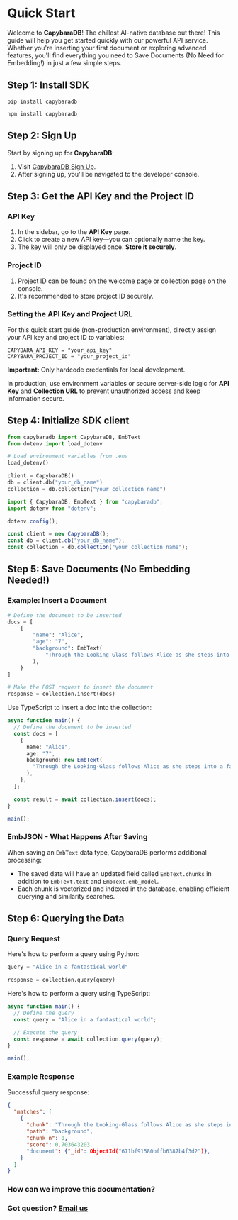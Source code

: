 
# Quick Start

<LanguageToggle />

Welcome to **CapybaraDB**! The chillest AI-native database out there! This guide will help you get started quickly with our powerful API service. Whether you're inserting your first document or exploring advanced features, you'll find everything you need to Save Documents (No Need for Embedding!) in just a few simple steps.

## Step 1: Install SDK

<LanguageContent lang="python">

```
pip install capybaradb
```

</LanguageContent>

<LanguageContent lang="typescript">

```
npm install capybaradb
```

</LanguageContent>

## Step 2: Sign Up

Start by signing up for **CapybaraDB**:

1. Visit [CapybaraDB Sign Up](https://capybaradb.co).
2. After signing up, you'll be navigated to the developer console.

## Step 3: Get the API Key and the Project ID

### API Key

1. In the sidebar, go to the **API Key** page.
2. Click to create a new API key—you can optionally name the key.
3. The key will only be displayed once. **Store it securely**.

### Project ID

1. Project ID can be found on the welcome page or collection page on the console.
2. It's recommended to store project ID securely.

### Setting the API Key and Project URL

For this quick start guide (non-production environment), directly assign your API key and project ID to variables:

```
CAPYBARA_API_KEY = "your_api_key"
CAPYBARA_PROJECT_ID = "your_project_id"
```

<Callout type="warning">

**Important:** Only hardcode credentials for local development.

In production, use environment variables or secure server-side logic for **API Key** and **Collection URL** to prevent unauthorized access and keep information secure.

</Callout>

## Step 4: Initialize SDK client

<LanguageContent lang="python">

```python
from capybaradb import CapybaraDB, EmbText
from dotenv import load_dotenv

# Load environment variables from .env
load_dotenv()

client = CapybaraDB()
db = client.db("your_db_name")
collection = db.collection("your_collection_name")
```

</LanguageContent>

<LanguageContent lang="typescript">

```typescript
import { CapybaraDB, EmbText } from "capybaradb";
import dotenv from "dotenv";

dotenv.config();

const client = new CapybaraDB();
const db = client.db("your_db_name");
const collection = db.collection("your_collection_name");
```

</LanguageContent>

## Step 5: Save Documents (No Embedding Needed!)

### Example: Insert a Document

<LanguageContent lang="python">

```python
# Define the document to be inserted
docs = [
    {
        "name": "Alice",
        "age": "7",
        "background": EmbText(
            "Through the Looking-Glass follows Alice as she steps into a fantastical world..."
        ),
    }
]

# Make the POST request to insert the document
response = collection.insert(docs)
```

</LanguageContent>

<LanguageContent lang="typescript">

Use TypeScript to insert a doc into the collection:

```typescript
async function main() {
  // Define the document to be inserted
  const docs = [
    {
      name: "Alice",
      age: "7",
      background: new EmbText(
        "Through the Looking-Glass follows Alice as she steps into a fantastical world..."
      ),
    },
  ];

  const result = await collection.insert(docs);
}

main();
```

</LanguageContent>

<Callout>

### EmbJSON - What Happens After Saving

When saving an `EmbText` data type, CapybaraDB performs additional processing:

- The saved data will have an updated field called `EmbText.chunks` in addition to `EmbText.text` and `EmbText.emb_model`.
- Each chunk is vectorized and indexed in the database, enabling efficient querying and similarity searches.

</Callout>

## Step 6: Querying the Data

### Query Request

<LanguageContent lang="python">

Here's how to perform a query using Python:

```python
query = "Alice in a fantastical world"

response = collection.query(query)
```

</LanguageContent>

<LanguageContent lang="typescript">

Here's how to perform a query using TypeScript:

```typescript
async function main() {
  // Define the query
  const query = "Alice in a fantastical world";

  // Execute the query
  const response = await collection.query(query);
}

main();
```

</LanguageContent>

### Example Response

Successful query response:

```json
{
  "matches": [
    {
      "chunk": "Through the Looking-Glass follows Alice as she steps into a fantastical world...",
      "path": "background",
      "chunk_n": 0,
      "score": 0.703643203
      "document": {"_id": ObjectId("671bf91580bffb6387b4f3d2")},
    }
  ]
}
```

### How can we improve this documentation?

<Feedback />

### Got question? [Email us](mailto:hello@capybaradb.co)
